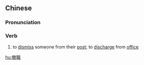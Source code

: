 {{also|撤职}}
==Chinese==
{{zh-forms|s=撤职}}

===Pronunciation===
{{zh-pron
|m=chèzhí
|c=cit3 zik1
|h=pfs=chha̍t-chṳt
|mn=thiat-chit
|cat=v
}}

===Verb===
{{zh-verb}}

# to [[dismiss]] someone from their [[post]]; to [[discharge]] from [[office]]

[[hu:撤職]]